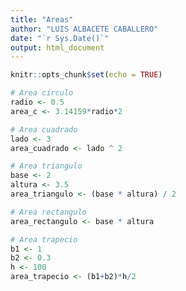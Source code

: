 ```yaml
---
title: "Areas"
author: "LUIS ALBACETE CABALLERO"
date: "`r Sys.Date()`"
output: html_document
---
```


```r
knitr::opts_chunk$set(echo = TRUE)
```

```r
# Area circulo
radio <- 0.5
area_c <- 3.14159*radio*2

# Area cuadrado
lado <- 3
area_cuadrado <- lado ^ 2

# Area triangulo
base <- 2
altura <- 3.5
area_triangulo <- (base * altura) / 2

# Area rectangulo
area_rectangulo <- base * altura

# Area trapecio
b1 <- 1
b2 <- 0.3
h <- 100
area_trapecio <- (b1+b2)*h/2
```

